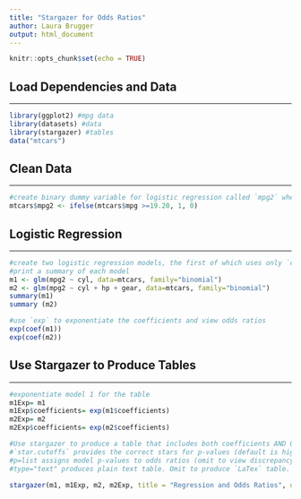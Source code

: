 ```yaml
---
title: "Stargazer for Odds Ratios"
author: Laura Brugger
output: html_document
---
```


```r
knitr::opts_chunk$set(echo = TRUE)
```

## Load Dependencies and Data
***

```r
library(ggplot2) #mpg data
library(datasets) #data
library(stargazer) #tables
data("mtcars")
```

## Clean Data
***
```r
#create binary dummy variable for logistic regression called `mpg2` where 1= greater than or equal to the median mpg of 19.20
mtcars$mpg2 <- ifelse(mtcars$mpg >=19.20, 1, 0)
```

## Logistic Regression
***
```r
#create two logistic regression models, the first of which uses only `cyl` as a key independent variable and assign to an object called `m1`. Include `hp` and `gear` in model two and assign to an object called `m2`. 
#print a summary of each model
m1 <- glm(mpg2 ~ cyl, data=mtcars, family="binomial")
m2 <- glm(mpg2 ~ cyl + hp + gear, data=mtcars, family="binomial")
summary(m1)
summary (m2)
```
```r
#use `exp` to exponentiate the coefficients and view odds ratios
exp(coef(m1))
exp(coef(m2))
```

## Use Stargazer to Produce Tables
***

```r
#exponentiate model 1 for the table
m1Exp= m1
m1Exp$coefficients= exp(m1$coefficients)
m2Exp= m2
m2Exp$coefficients= exp(m2$coefficients)
```


```r
#Use stargazer to produce a table that includes both coefficients AND Odds Ratios
#`star.cutoffs` provides the correct stars for p-values (default is higher than standard)
#p=list assigns model p-values to odds ratios (omit to view discrepancy in p-values)
#type="text" produces plain text table. Omit to produce `LaTex` table. 

stargazer(m1, m1Exp, m2, m2Exp, title = "Regression and Odds Ratios", dep.var.labels = c("Miles Per Gallon"), covariate.labels = c("Cylinders", "Horsepower", "Gears"), column.labels = c("Model 1 Coefs", "Model 1 Odds Ratios", "Model 2 Coefs", "Model 2 Odds Ratios"), single.row = TRUE, star.cutoffs = c(0.05, 0.01, 0.001), p=list(coef(summary(m1))[,4], coef(summary(m1))[,4], coef(summary(m2))[,4], coef(summary(m2))[,4]), type = "text")
```






